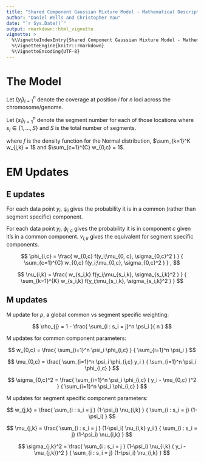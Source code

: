 ```yaml
---
title: "Shared Component Gaussian Mixture Model - Mathematical Description"
author: "Daniel Wells and Christopher Yau"
date: "`r Sys.Date()`"
output: rmarkdown::html_vignette
vignette: >
  %\VignetteIndexEntry{Shared Component Gaussian Mixture Model - Mathematical Description}
  %\VignetteEngine{knitr::rmarkdown}
  %\VignetteEncoding{UTF-8}
---
```


# The Model

Let $\{ y_i \}_{i=1}^n$ denote the coverage at position $i$ for $n$ loci across the chromosome/genome.

Let $\{ s_i \}_{i=1}^n$ denote the segment number for each of those locations where $s_i \in \{ 1, \dots, S \}$ and $S$ is the total number of segments.

\begin{align}
	p(y_i | s_i = j, w, \mu, \sigma^2 ) = 
    (1-\rho_{j}) \underbrace{\sum_{c=1}^{C} w_{0,c} f( y_i; \mu_{0,c}, \sigma_{0,c}^2 )}_{\text{Common}} + 
    \rho_{j} \underbrace{ \sum_{k=1}^{K} w_{j,k} f( y_i; \mu_{j,k}, \sigma_{j,k}^2 ) }_{\text{Segment-specific}}
\end{align}
where $f$ is the density function for the Normal distribution, $\sum_{k=1}^K w_{j,k} = 1$ and $\sum_{c=1}^{C} w_{0,c} = 1$.

# EM Updates

## E updates

For each data point $y_i$, $\psi_{i}$ gives the probability it is in a common (rather than segment specific) component.

\begin{align}
	\psi_{i} = \frac{ (1-\rho_{j}) \sum_{c=1}^{C} w_{0,c} f( y_i; \mu_{0,c}, \sigma_{0,c}^2 ) }
					{ (1-\rho_{j}) \sum_{c=1}^{C} w_{0,c} f( y_i; \mu_{0,c}, \sigma_{0,c}^2 ) + 
						\rho_{j} \sum_{k=1}^{K} w_{j,k} f( y_i; \mu_{j,k}, \sigma_{j,k}^2 ) }
\end{align}


For each data point $y_i$, $\phi_{i,c}$ gives the probability it is in component $c$ given it's in a common component. $\nu_{i,k}$ gives the equivalent for segment specific components.

$$
	\phi_{i,c} = \frac{ w_{0,c} f(y_i;\mu_{0, c}, \sigma_{0,c}^2 ) }
					{ \sum_{c=1}^{C} w_{0,c} f(y_i;\mu_{0,c}, \sigma_{0,c}^2 ) }  ,
$$


$$
	\nu_{i,k} = \frac{ w_{s_i,k} f(y_i;\mu_{s_i,k}, \sigma_{s_i,k}^2 ) }
					{ \sum_{k=1}^{K} w_{s_i,k} f(y_i;\mu_{s_i,k}, \sigma_{s_i,k}^2 ) }  
$$

## M updates

M update for $\rho$, a global common vs segment specific weighting:

$$
	\rho_{j} = 1 - \frac{ \sum_{i : s_i = j}^n \psi_i }{ n }
$$

M updates for common component parameters:

$$
	w_{0,c} = \frac{ \sum_{i=1}^n \psi_i \phi_{i,c} }
    				{ \sum_{i=1}^n \psi_i }
$$

$$
	\mu_{0,c} = \frac{ \sum_{i=1}^n \psi_i \phi_{i,c} y_i }
    				{ \sum_{i=1}^n \psi_i \phi_{i,c} }
$$

$$
	\sigma_{0,c}^2 = \frac{ \sum_{i=1}^n \psi_i \phi_{i,c} ( y_i - \mu_{0,c} )^2 }
    					{ \sum_{i=1}^n \psi_i \phi_{i,c} }
$$

M updates for segment specific component parameters:

$$
	w_{j,k} = \frac{ \sum_{i : s_i = j } (1-\psi_i) \nu_{i,k} }
    			{ \sum_{i : s_i = j} (1-\psi_i) }
$$

$$
	\mu_{j,k} = \frac{ \sum_{i : s_i = j } (1-\psi_i) \nu_{i,k} y_i }
    				{ \sum_{i : s_i = j} (1-\psi_i) \nu_{i,k} }
$$

$$
	\sigma_{j,k}^2 = \frac{ \sum_{i : s_i = j } (1-\psi_i) \nu_{i,k} ( y_i - \mu_{j,k})^2 }
    					{ \sum_{i : s_i = j} (1-\psi_i) \nu_{i,k} }
$$

